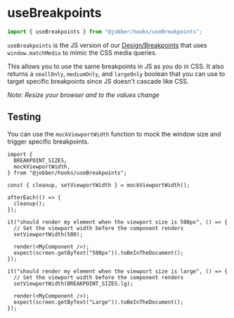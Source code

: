 
<Meta title="Hooks/useBreakpoints" />

# useBreakpoints

```ts
import { useBreakpoints } from "@jobber/hooks/useBreakpoints";
```

`useBreakpoints` is the JS version of our
[Design/Breakpoints](/design/breakpoints) that uses `window.matchMedia` to mimic
the CSS media queries.

This allows you to use the same breakpoints in JS as you do in CSS. It also
returns a `smallOnly`, `mediumOnly`, and `largeOnly` boolean that you can use to
target specific breakpoints since JS doesn't cascade like CSS.

<Canvas>
  <UseBreakpoints />
</Canvas>

_Note: Resize your browser and to the values change_

## Testing

You can use the `mockViewportWidth` function to mock the window size and trigger
specific breakpoints.

```tsx
import {
  BREAKPOINT_SIZES,
  mockViewportWidth,
} from "@jobber/hooks/useBreakpoints";

const { cleanup, setViewportWidth } = mockViewportWidth();

afterEach(() => {
  cleanup();
});

it("should render my element when the viewport size is 500px", () => {
  // Set the viewport width before the component renders
  setViewportWidth(500);

  render(<MyComponent />);
  expect(screen.getByText("500px")).toBeInTheDocument();
});

it("should render my element when the viewport size is large", () => {
  // Set the viewport width before the component renders
  setViewportWidth(BREAKPOINT_SIZES.lg);

  render(<MyComponent />);
  expect(screen.getByText("Large")).toBeInTheDocument();
});
```
